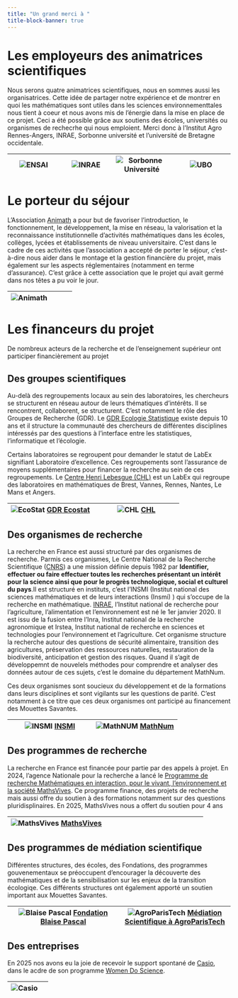 ```yaml
---
title: "Un grand merci à "
title-block-banner: true
---
```


<style>

#title-block-header {
  margin-block-end: 10rem;
  position: relative;
  margin-top: -1px;
  height: 75px;
  text-align: right;
  padding-bottom: 1erm;
}

.quarto-title-banner {
  margin-block-end: 10rem;
  position: relative;
  margin-top: -30px;
  height: 85%;
  background-image: url('_images/sb_paimpont_crop.jpeg');
  background-repeat: no-repeat;

}


.p{
margin-top: 10px; /* An absolute length */
}

</style>





# Les employeurs des animatrices scientifiques

Nous serons quatre animatrices scientifiques, nous en sommes aussi les organisatrices. Cette idée de partager notre expérience et de montrer en quoi les mathématiques sont utiles dans les sciences environnementtales nous tient à coeur et nous avons mis de l'énergie dans la mise en place de ce projet. Ceci a été possible grâce aux soutiens des écoles, universités ou organismes de rechecrhe qui nous emploient. Merci donc à l'Institut Agro Rennes-Angers, INRAE, Sorbonne université et l'université de Bretagne occidentale. 

| ![ENSAI](_images/Logo_ENSAI_2014)  | ![INRAE](_images/inrae_logo.png) |![Sorbonne Université](_images/sorbonne_universite_logo.png) | ![UBO](_images/ubo_logo.png) |
|:-----:|:-----:|:------:|:------:|



# Le porteur du séjour

L’Association [Animath](https://www.animath.fr/) a pour but de favoriser l’introduction, le fonctionnement, le développement, la mise en réseau, la valorisation et la reconnaissance institutionnelle d’activités mathématiques dans les écoles, collèges, lycées et établissements de niveau universitaire. C'est dans le cadre de ces activités que l'association a accepté de porter le séjour, c'est-à-dire nous aider dans le montage et la gestion financière du projet, mais également sur les aspects réglementaires (notamment en terme d'assurance). C'est grâce à cette association que le projet qui avait germé dans nos têtes a pu voir le jour.

| ![Animath](_images/animath_logo.png)  |  | |  |
|:-----:|:-----:|:------:|:------:|


# Les financeurs du projet

De nombreux acteurs de la recherche et de l'enseignement supérieur ont participer financièrement au projet 


## Des groupes scientifiques
 
Au-delà des regroupements locaux au sein des laboratoires, les chercheurs se structurent en réseau autour de leurs thématiques d'intérêts. Il se rencontrent, collaborent, se structurent. C'est notamment le rôle des Groupes de Recherche (GDR). Le [GDR Ecologie Statistique](https://sites.google.com/site/gdrecostat/) existe depuis 10 ans et il structure la communauté des chercheurs de différentes disciplines intéressés par des questions  à l'interface entre les statistiques, l'informatique et l'écologie. 

Certains laboratoires se regroupent pour demander le statut de LabEx signifiant Laboratoire d'excellence. Ces regroupements sont l'assurance de moyens supplémentaires pour financer la recherche au sein de ces regroupements. Le [Centre Henri Lebesgue (CHL)](https://www.lebesgue.fr/fr) est un LabEx qui regroupe des laboratoires en mathématiques de Brest, Vannes, Rennes, Nantes, Le Mans et Angers.

|![EcoStat](_images/gdr_logo.jpeg)  [GDR Ecostat](https://sites.google.com/site/gdrecostat/)|![CHL](_images/chl_logo.png)  [CHL](https://www.lebesgue.fr/fr)| 
|:-----:|:-----:|


## Des organismes de recherche 

La recherche en France est aussi structuré par des organismes de recherche. Parmis ces organismes, Le Centre National de la Recherche Scientifique ([CNRS](https://www.cnrs.fr/fr))  a une mission définie depuis 1982 par  **Identifier, effectuer ou faire effectuer toutes les recherches présentant un intérêt pour la science ainsi que pour le progrès technologique, social et culturel du pays**.Il est structuré en instituts, c'est l'INSMI (Institut national des sciences mathématiques et de leurs interactions (Insmi) ) qui s'occupe de la recherche en mathématique. [INRAE](https://www.inrae.fr/nous-connaitre), l’Institut national de recherche pour l’agriculture, l’alimentation et l’environnement est né le 1er janvier 2020. Il est issu de la fusion entre l’Inra, Institut national de la recherche agronomique et Irstea, Institut national de recherche en sciences et technologies pour l’environnement et l’agriculture. Cet organisme structure la recherche autour des questions de sécurité alimentaire, transition des agricultures, préservation des ressources naturelles, restauration de la biodiversité, anticipation et gestion des risques. Quand il s'agit de développemnt de nouvelels méthodes pour comprendre et analyser des données autour de ces sujets, c'est le domaine du département MathNum. 

Ces deux organismes sont soucieux du développement et de la formations dans leurs disciplines et sont vigilants sur les questions de parité. C'est notamment à ce titre que ces deux organismes ont participé au financement des Mouettes Savantes.

|![INSMI](_images/cnrs_insmi_logo.jpeg)  [INSMI](https://www.insmi.cnrs.fr/fr)|![MathNUM](_images/mathnum_logo.png)  [MathNum](https://www.inrae.fr/departements/mathnum)| 
|:-----:|:-----:|

## Des programmes de recherche

La recherche en France est financée pour partie par des appels à projet. En 2024, l'agence Nationale pour la recherche a lancé le [Programme de recherche
Mathématiques en interaction, pour le vivant, l’environnement et la société MathsVives](https://www.maths-vives.fr/le-programme/). Ce programme finance, des projets de recherche mais aussi offre du soutien à des formations notamment sur des questions pluridisplinaires. En 2025, MathsVives nous a offert du soutien pour 4 ans 

|![MathsVives](_images/FR2030_Mathématiques en interaction_Couleur.png)  [MathsVives](https://www.maths-vives.fr/le-programme/)| |
|:-----:|:-----:|


## Des programmes de médiation scientifique

Différentes structures, des écoles, des Fondations, des programmes gouvenementaux  se préoccupent d'encourager la découverte des mathématiques et de la sensibilisation sur les enjeux de la transition écologiqe.   Ces différents structures ont également apporté un soutien important aux Mouettes Savantes.


|![Blaise Pascal](_images/blaise_pascal_logo.png)  [Fondation Blaise Pascal](https://www.fondation-blaise-pascal.org/)|![AgroParisTech](_images/agroparistech.png)  [Médiation Scientifique à AgroParisTech](https://www.agroparistech.fr/)| 
|:-----:|:-----:|

## Des entreprises

En 2025 nos avons eu la joie de recevoir le support spontané de [Casio](https://www.casio.com/fr/), dans le acdre de son programme [Women Do Science](https://www.casio-education.fr/actualites/women-do-science/).


|![Casio](_images/logo_casio.png)  | |
|:-----:|:-----:|